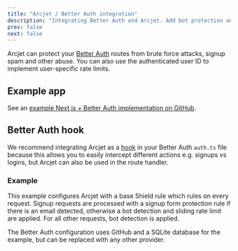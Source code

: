 ```yaml
---
title: "Arcjet / Better Auth integration"
description: "Integrating Better Auth and Arcjet. Add bot protection and spam signup protection to Better Auth endpoints."
prev: false
next: false
---
```



Arcjet can protect your [Better Auth](https://authjs.dev/) routes from brute
force attacks, signup spam and other abuse. You can also use the authenticated
user ID to implement user-specific rate limits.

<WhatIsArcjet />

## Example app

See an [example Next.js + Better Auth implementation on
GitHub](https://github.com/arcjet/arcjet-js/tree/main/examples/nextjs-better-auth).

## Better Auth hook

We recommend integrating Arcjet as a
[hook](https://www.better-auth.com/docs/concepts/hooks) in your Better Auth
`auth.ts` file because this allows you to easily intercept different actions
e.g. signups vs logins, but Arcjet can also be used in the route handler.

### Example

This example configures Arcjet with a base Shield rule which rules on every
request. Signup requests are processed with a signup form protection rule if
there is an email detected, otherwise a bot detection and sliding rate limit are
applied. For all other requests, bot detection is applied.

The Better Auth configuration uses GitHub and a SQLite database for the example,
but can be replaced with any other provider.

<Code code={BetterAuthTS} lang="ts" title="/lib/auth.ts" />

<Comments />
